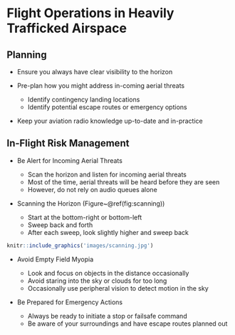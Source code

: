 # Flight Operations in Heavily Trafficked Airspace{#ch-see_avoid}

## Planning

- Ensure you always have clear visibility to the horizon
- Pre-plan how you might address in-coming aerial threats

    - Identify contingency landing locations
    - Identify potential escape routes or emergency options

- Keep your aviation radio knowledge up-to-date and in-practice


## In-Flight Risk Management

- Be Alert for Incoming Aerial Threats

    - Scan the horizon and listen for incoming aerial threats
    - Most of the time, aerial threats will be heard before they are seen
    - However, do not rely on audio queues alone

- Scanning the Horizon (Figure~\@ref(fig:scanning))

    - Start at the bottom-right or bottom-left
    - Sweep back and forth
    - After each sweep, look slightly higher and sweep back

```r
knitr::include_graphics('images/scanning.jpg')
```

- Avoid Empty Field Myopia

    - Look and focus on objects in the distance occasionally
    - Avoid staring into the sky or clouds for too long
    - Occasionally use peripheral vision to detect motion in the sky

- Be Prepared for Emergency Actions

    - Always be ready to initiate a stop or failsafe command
    - Be aware of your surroundings and have escape routes planned out

